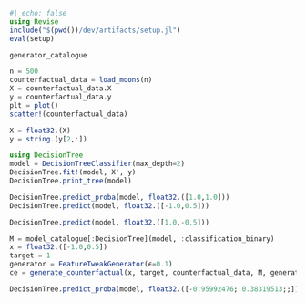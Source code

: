 ```julia
#| echo: false
using Revise
include("$(pwd())/dev/artifacts/setup.jl")
eval(setup)
```

```julia
generator_catalogue
```

```julia
n = 500
counterfactual_data = load_moons(n)
X = counterfactual_data.X
y = counterfactual_data.y
plt = plot()
scatter!(counterfactual_data)
```

```julia
X = float32.(X)
y = string.(y[2,:])
```

```julia
using DecisionTree
model = DecisionTreeClassifier(max_depth=2)
DecisionTree.fit!(model, X', y)
DecisionTree.print_tree(model)
```

```julia
DecisionTree.predict_proba(model, float32.([1.0,1.0]))
DecisionTree.predict(model, float32.([-1.0,0.5]))
```

```julia
DecisionTree.predict(model, float32.([1.0,-0.5]))
```

```julia
M = model_catalogue[:DecisionTree](model, :classification_binary)
x = float32.([-1.0,0.5])
target = 1
generator = FeatureTweakGenerator(ϵ=0.1)
ce = generate_counterfactual(x, target, counterfactual_data, M, generator)
```

```julia
DecisionTree.predict_proba(model, float32.([-0.95992476; 0.38319513;;]))
```